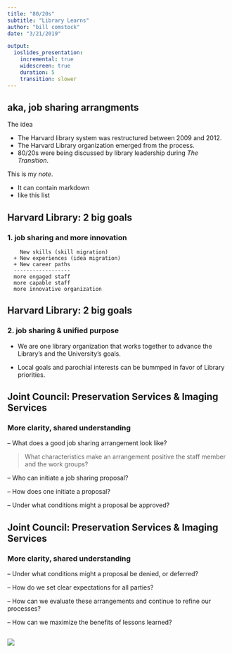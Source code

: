 ```yaml
---
title: "80/20s"
subtitle: "Library Learns"
author: "bill comstock"
date: "3/21/2019"

output:
  ioslides_presentation:
    incremental: true
    widescreen: true
    duration: 5
    transition: slower
---
```


## aka, job sharing arrangments

The idea

- The Harvard library system was restructured between 2009 and 2012.
- The Harvard Library organization emerged from the process.
- 80/20s were being discussed by library leadership during _The Transition_.

<div class="notes">
This is my *note*.

- It can contain markdown
- like this list
</div>


## Harvard Library: 2 big goals

### 1. job sharing and **more innovation**

```
    New skills (skill migration)
  + New experiences (idea migration)
  + New career paths
  ------------------
  more engaged staff
  more capable staff
  more innovative organization

```

## Harvard Library: 2 big goals


### 2. job sharing & **unified purpose**

* We are one library organization that works together to advance the Library's and the University's goals.

* Local goals and parochial interests can be bummped in favor of Library priorities.


## Joint Council: Preservation Services & Imaging Services


### More clarity, shared understanding

-- What does a good job sharing arrangement look like?

> What characteristics make an arrangement positive the staff member and the work groups?

-- Who can initiate a job sharing proposal?

-- How does one initiate a proposal?

-- Under what conditions might a proposal be approved?


## Joint Council: Preservation Services & Imaging Services


### More clarity, shared understanding

-- Under what conditions might a proposal be denied, or deferred?

-- How do we set clear expectations for all parties?

-- How can we evaluate these arrangements and continue to refine our processes?

-- How can we maximize the benefits of lessons learned?


## {.flexbox .vcenter}

<!-- {data-background="https://farm1.staticflickr.com/555/32145493721_8b8fb1e24d_k.jpg"" data-background-size=cover} -->


![](https://farm1.staticflickr.com/555/32145493721_cb967dc3ed_c.jpg)
